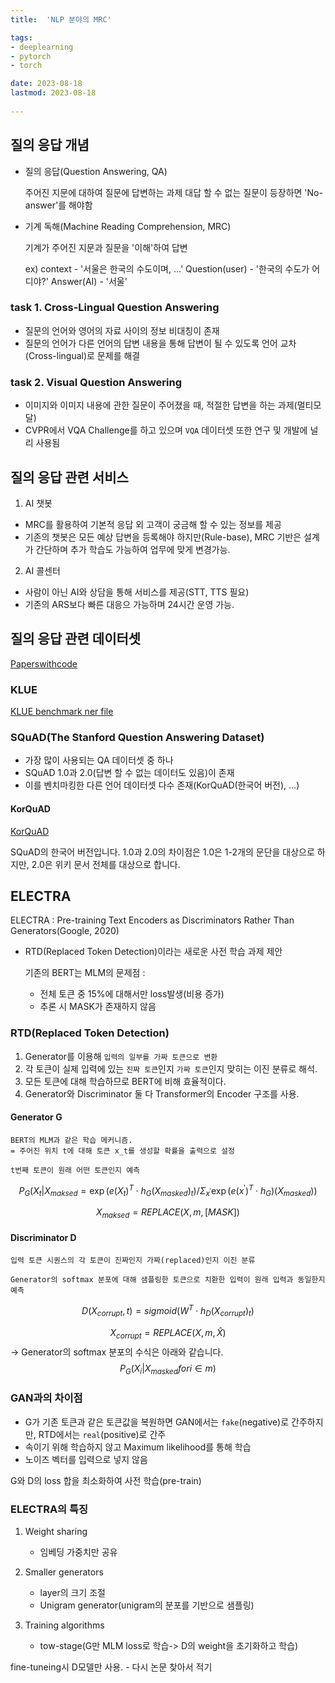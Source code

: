 ```yaml
---
title:  'NLP 분야의 MRC'

tags:
- deeplearning
- pytorch
- torch

date: 2023-08-18
lastmod: 2023-08-18
 
---
```




## 질의 응답 개념

- 질의 응답(Question Answering, QA)

    주어진 지문에 대하여 질문에 답변하는 과제 
    대답 할 수 없는 질문이 등장하면 'No-answer'를 해야함

- 기계 독해(Machine Reading Comprehension, MRC)

    기계가 주어진 지문과 질문을 '이해'하여 답변

    ex) context - '서울은 한국의 수도이며, ...'
        Question(user) - '한국의 수도가 어디야?'
        Answer(AI) - '서울'

### task 1. Cross-Lingual Question Answering

- 질문의 언어와 영어의 자료 사이의 정보 비대칭이 존재
- 질문의 언어가 다른 언어의 답변 내용을 통해 답변이 될 수 있도록
  언어 교차(Cross-lingual)로 문제를 해결

### task 2. Visual Question Answering

- 이미지와 이미지 내용에 관한 질문이 주어졌을 때, 적절한 답변을 하는 과제(멀티모달)
- CVPR에서 VQA Challenge를 하고 있으며 `VQA` 데이터셋 또한 연구 및 개발에 널리 사용됨

## 질의 응답 관련 서비스

1. AI 챗봇

- MRC를 활용하여 기본적 응답 외 고객이 궁금해 할 수 있는 정보를 제공
- 기존의 챗봇은 모든 예상 답변을 등록해야 하지만(Rule-base), MRC 기반은 설계가 간단하며
  추가 학습도 가능하여 업무에 맞게 변경가능.

2. AI 콜센터

- 사람이 아닌 AI와 상담을 통해 서비스를 제공(STT, TTS 필요)
- 기존의 ARS보다 빠른 대응으 가능하며 24시간 운영 가능.


## 질의 응답 관련 데이터셋

[Paperswithcode](www.paperswithcode.com "papers with code")  

### KLUE

[KLUE benchmark ner file](https://klue-benchmark.com/tasks "KLUE ner file")  

### SQuAD(The Stanford Question Answering Dataset)

- 가장 많이 사용되는 QA 데이터셋 중 하나
- SQuAD 1.0과 2.0(답변 할 수 없는 데이터도 있음)이 존재
- 이를 벤치마킹한 다른 언어 데이터셋 다수 존재(KorQuAD(한국어 버전), ...)

#### KorQuAD

[KorQuAD](https://korquad.github.io/KorQuad%201.0/ "KorQuAD")

SQuAD의 한국어 버전입니다.
1.0과 2.0의 차이점은 1.0은 1-2개의 문단을 대상으로 하지만,
2.0은 위키 문서 전체를 대상으로 합니다.


## ELECTRA

ELECTRA : Pre-training Text Encoders as Discriminators Rather Than Generators(Google, 2020)

- RTD(Replaced Token Detection)이라는 새로운 사전 학습 과제 제안
  
    기존의 BERT는 MLM의 문제점 :

  - 전체 토큰 중 15%에 대해서만 loss발생(비용 증가)
  - 추론 시 MASK가 존재하지 않음

### RTD(Replaced Token Detection)

1. Generator를 이용해 `입력의 일부를 가짜 토큰으로 변환`
2. 각 토큰이 실제 입력에 있는 `진짜 토큰`인지 `가짜 토큰`인지 맞히는 이진 분류로 해석.
3. 모든 토큰에 대해 학습하므로 BERT에 비해 효율적이다.
4. Generator와 Discriminator 둘 다 Transformer의 Encoder 구조를 사용.

#### Generator G

    BERT의 MLM과 같은 학습 메커니즘.
    = 주어진 위치 t에 대해 토큰 x_t를 생성할 확률을 출력으로 설정

    t번째 토큰이 원래 어떤 토큰인지 예측

$$ P_G(X_t | X_{maksed} = \exp (e(X_t)^T\cdot h_G(X_{masked})_t) / \Sigma_{x^\prime}\exp (e(x^\prime)^T\cdot h_G)(X_{masked})) $$

$$ X_{maksed} = REPLACE(X, m, [MASK]) $$

#### Discriminator D

    입력 토큰 시퀀스의 각 토큰이 진짜인지 가짜(replaced)인지 이진 분류

    Generator의 softmax 분포에 대해 샘플링한 토큰으로 치환한 입력이 원래 입력과 동일한지 예측

$$ D(X_{corrupt},t) = sigmoid(W^T\cdot h_D(X_{corrupt})_t) $$

$$ X_{corrupt} = REPLACE(X, m, \hat X) $$
-> Generator의 softmax 분포의 수식은 아래와 같습니다.
 $$ P_G(X_i | X_{masked} for i \in m) $$


### GAN과의 차이점

- G가 기존 토큰과 같은 토큰값을 복원하면 GAN에서는 `fake`(negative)로 간주하지만, RTD에서는 `real`(positive)로 간주
- 속이기 위해 학습하지 않고 Maximum likelihood를 통해 학습
- 노이즈 벡터를 입력으로 넣지 않음

G와 D의 loss 합을 최소화하여 사전 학습(pre-train)

### ELECTRA의 특징

1. Weight sharing
   - 임베딩 가중치만 공유
2. Smaller generators
   - layer의 크기 조절
   - Unigram generator(unigram의 분포를 기반으로 샘플링)

3. Training algorithms
   - tow-stage(G만 MLM loss로 학습-> D의 weight을 초기화하고 학습)

fine-tuneing시 D모델만 사용. - 다시 논문 찾아서 적기